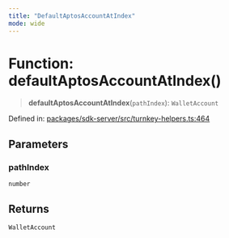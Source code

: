 ```yaml
---
title: "DefaultAptosAccountAtIndex"
mode: wide
---
```

  
# Function: defaultAptosAccountAtIndex()

> **defaultAptosAccountAtIndex**(`pathIndex`): `WalletAccount`

Defined in: [packages/sdk-server/src/turnkey-helpers.ts:464](https://github.com/tkhq/sdk/blob/main/packages/sdk-server/src/turnkey-helpers.ts#L464)

## Parameters

### pathIndex

`number`

## Returns

`WalletAccount`
